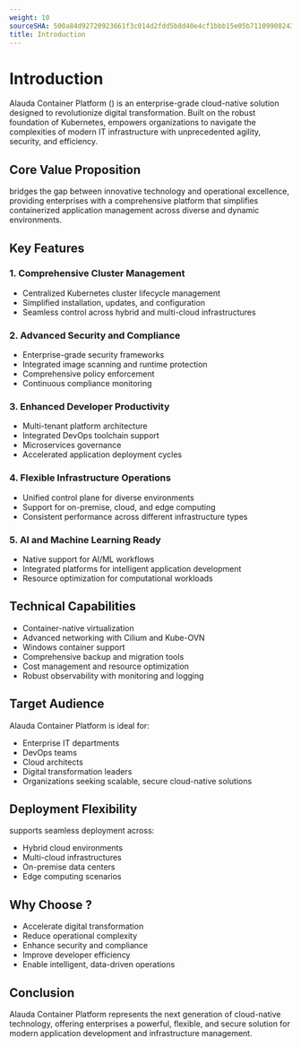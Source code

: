 ```yaml
---
weight: 10
sourceSHA: 500a84d92720923661f3c014d2fdd5b8d40e4cf1bbb15e05b71109908243d787
title: Introduction
---
```


# Introduction

Alauda Container Platform (<Term name="productShort" />) is an enterprise-grade cloud-native solution designed to revolutionize digital transformation. Built on the robust foundation of Kubernetes, <Term name="productShort" /> empowers organizations to navigate the complexities of modern IT infrastructure with unprecedented agility, security, and efficiency.

## Core Value Proposition

<Term name="productShort" /> bridges the gap between innovative technology and operational excellence, providing enterprises with a comprehensive platform that simplifies containerized application management across diverse and dynamic environments.

## Key Features

### 1. Comprehensive Cluster Management
- Centralized Kubernetes cluster lifecycle management
- Simplified installation, updates, and configuration
- Seamless control across hybrid and multi-cloud infrastructures

### 2. Advanced Security and Compliance
- Enterprise-grade security frameworks
- Integrated image scanning and runtime protection
- Comprehensive policy enforcement
- Continuous compliance monitoring

### 3. Enhanced Developer Productivity
- Multi-tenant platform architecture
- Integrated DevOps toolchain support
- Microservices governance
- Accelerated application deployment cycles

### 4. Flexible Infrastructure Operations
- Unified control plane for diverse environments
- Support for on-premise, cloud, and edge computing
- Consistent performance across different infrastructure types

### 5. AI and Machine Learning Ready
- Native support for AI/ML workflows
- Integrated platforms for intelligent application development
- Resource optimization for computational workloads

## Technical Capabilities

- Container-native virtualization
- Advanced networking with Cilium and Kube-OVN
- Windows container support
- Comprehensive backup and migration tools
- Cost management and resource optimization
- Robust observability with monitoring and logging

## Target Audience

Alauda Container Platform is ideal for:
- Enterprise IT departments
- DevOps teams
- Cloud architects
- Digital transformation leaders
- Organizations seeking scalable, secure cloud-native solutions

## Deployment Flexibility

<Term name="productShort" /> supports seamless deployment across:
- Hybrid cloud environments
- Multi-cloud infrastructures
- On-premise data centers
- Edge computing scenarios

## Why Choose <Term name="productShort" />?

- Accelerate digital transformation
- Reduce operational complexity
- Enhance security and compliance
- Improve developer efficiency
- Enable intelligent, data-driven operations

## Conclusion

Alauda Container Platform represents the next generation of cloud-native technology, offering enterprises a powerful, flexible, and secure solution for modern application development and infrastructure management.
